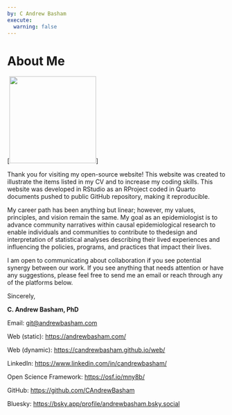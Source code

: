 ```yaml
---
by: C Andrew Basham
execute: 
  warning: false
---
```


# About Me

::: {#fig-headshot}
\[![](images/Basham_headshot.jpg){width="200"}\]
:::

Thank you for visiting my open-source website! This website was created to illustrate the items listed in my CV and to increase my coding skills. This website was developed in RStudio as an RProject coded in Quarto documents pushed to public GitHub repository, making it reproducible.

My career path has been anything but linear; however, my values, principles, and vision remain the same. My goal as an epidemiologist is to advance community narratives within causal epidemiological research to enable individuals and communities to contribute to thedesign and interpretation of statistical analyses describing their lived experiences and influencing the policies, programs, and practices that impact their lives.

I am open to communicating about collaboration if you see potential synergy between our work. If you see anything that needs attention or have any suggestions, please feel free to send me an email or reach through any of the platforms below.

Sincerely,

**C. Andrew Basham, PhD**

Email: [git\@andrewbasham.com](git@andrewbasham.com)

Web (static): <https://andrewbasham.com/> 

Web (dynamic): <https://candrewbasham.github.io/web/> 

LinkedIn: <https://www.linkedin.com/in/candrewbasham/>

Open Science Framework: <https://osf.io/mny8b/> 

GitHub: <https://github.com/CAndrewBasham> 

Bluesky: <https://bsky.app/profile/andrewbasham.bsky.social>